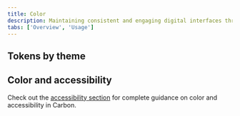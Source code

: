 ```yaml
---
title: Color
description: Maintaining consistent and engaging digital interfaces throughout IBM, whether applications or experiences, demands extended guidance around color usage.
tabs: ['Overview', 'Usage']
---
```



## Tokens by theme

<ColorTokenTable />

## Color and accessibility

Check out the [accessibility section](/guidelines/accessibility/color) for
complete guidance on color and accessibility in Carbon.
